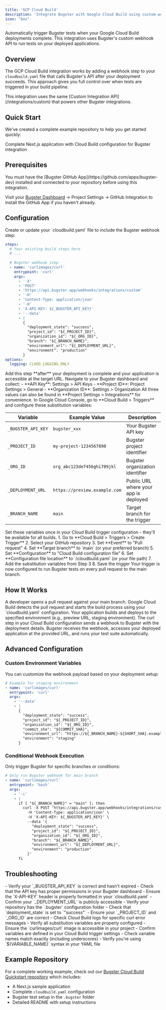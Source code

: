 ```yaml
---
title: 'GCP Cloud Build'
description: 'Integrate Bugster with Google Cloud Build using custom webhooks'
icon: "box"
---
```


Automatically trigger Bugster tests when your Google Cloud Build deployments complete. This integration uses Bugster's custom webhook API to run tests on your deployed applications.

## Overview

The GCP Cloud Build integration works by adding a webhook step to your `cloudbuild.yaml` file that calls Bugster's API after your deployment succeeds. This approach gives you full control over when tests are triggered in your build pipeline.

<Tip>
This integration uses the same [Custom Integration API](/integrations/custom) that powers other Bugster integrations.
</Tip>

## Quick Start

We've created a complete example repository to help you get started quickly:

<Card title="Bugster Cloud Build Example" icon="github" href="https://github.com/Bugsterapp/bugster-quickstart/tree/main/platforms/gcp/cloud-build">
Complete Next.js application with Cloud Build configuration for Bugster integration
</Card>

## Prerequisites

<Warning>
You must have the [Bugster GitHub App](https://github.com/apps/bugster-dev) installed and connected to your repository before using this integration.
</Warning>

Visit your [Bugster Dashboard](https://app.bugster.dev) → Project Settings → GitHub Integration to install the GitHub App if you haven't already.

## Configuration

<Steps>
<Step title="Add Cloud Build configuration">
Create or update your `cloudbuild.yaml` file to include the Bugster webhook step:

```yaml cloudbuild.yaml
steps:
  # Your existing build steps here
  # ...
  
  # Bugster webhook step
  - name: 'curlimages/curl'
    entrypoint: 'curl'
    args:
      - '-X'
      - 'POST'
      - 'https://api.bugster.app/webhooks/integrations/custom'
      - '-H'
      - 'Content-Type: application/json'
      - '-H'
      - 'X-API-KEY: ${_BUGSTER_API_KEY}'
      - '--data'
      - |
        {
          "deployment_state": "success",
          "project_id": "${_PROJECT_ID}",
          "organization_id": "${_ORG_ID}",
          "branch": "${_BRANCH_NAME}",
          "environment_url": "${_DEPLOYMENT_URL}",
          "environment": "production"
        }
options:
  logging: CLOUD_LOGGING_ONLY
```

<Warning>
Add this step **after** your deployment is complete and your application is accessible at the target URL.
</Warning>
</Step>

<Step title="Get your Bugster credentials">
Navigate to your Bugster dashboard and collect:
- **API Key**: Settings > API Keys
- **Project ID**: Project Settings > General
- **Organization ID**: Settings > Organization

<Info>
All three values can also be found in **Project Settings > Integrations** for convenience.
</Info>
</Step>

<Step title="Configure substitution variables">
In Google Cloud Console, go to **Cloud Build > Triggers** and configure these substitution variables:

| Variable | Example Value | Description |
|----------|---------------|-------------|
| `_BUGSTER_API_KEY` | `bugster_xxx` | Your Bugster API key |
| `_PROJECT_ID` | `my-project-1234567890` | Bugster project identifier |
| `_ORG_ID` | `org_abc123def456ghi789jkl` | Bugster organization identifier |
| `_DEPLOYMENT_URL` | `https://preview.example.com` | Public URL where your app is deployed |
| `_BRANCH_NAME` | `main` | Target branch for the trigger |

<Tip>
Set these variables once in your Cloud Build trigger configuration - they'll be available for all builds.
</Tip>
</Step>

<Step title="Create the Cloud Build trigger">
1. Go to **Cloud Build > Triggers > Create Trigger**
2. Select your GitHub repository
3. Set **Event** to "Pull request"
4. Set **Target branch** to `main` (or your preferred branch)
5. Set **Configuration** to "Cloud Build configuration file"
6. Set **Configuration file location** to `/cloudbuild.yaml` (or your file path)
7. Add the substitution variables from Step 3
8. Save the trigger

<Check>
Your trigger is now configured to run Bugster tests on every pull request to the main branch.
</Check>
</Step>
</Steps>

## How It Works

<Steps>
<Step title="Developer creates pull request">
A developer opens a pull request against your main branch.
</Step>

<Step title="Cloud Build trigger activates">
Google Cloud Build detects the pull request and starts the build process using your `cloudbuild.yaml` configuration.
</Step>

<Step title="Application builds and deploys">
Your application builds and deploys to the specified environment (e.g., preview URL, staging environment).
</Step>

<Step title="Bugster webhook triggers">
The curl step in your Cloud Build configuration sends a webhook to Bugster with the deployment details.
</Step>

<Step title="Tests run automatically">
Bugster receives the webhook, accesses your deployed application at the provided URL, and runs your test suite automatically.
</Step>
</Steps>

## Advanced Configuration

### Custom Environment Variables

You can customize the webhook payload based on your deployment setup:

```yaml cloudbuild.yaml
# Example for staging environment
- name: 'curlimages/curl'
  entrypoint: 'curl'
  args:
    - '--data'
    - |
      {
        "deployment_state": "success",
        "project_id": "${_PROJECT_ID}",
        "organization_id": "${_ORG_ID}",
        "commit_sha": "${COMMIT_SHA}",
        "environment_url": "https://${_BRANCH_NAME}-${SHORT_SHA}.example.com",
        "environment": "staging"
      }
```

### Conditional Webhook Execution

Only trigger Bugster for specific branches or conditions:

```yaml cloudbuild.yaml
# Only run Bugster webhook for main branch
- name: 'curlimages/curl'
  entrypoint: 'bash'
  args:
    - '-c'
    - |
      if [ "${_BRANCH_NAME}" = "main" ]; then
        curl -X POST 'https://api.bugster.app/webhooks/integrations/custom' \
          -H 'Content-Type: application/json' \
          -H 'X-API-KEY: ${_BUGSTER_API_KEY}' \
          --data '{
            "deployment_state": "success",
            "project_id": "${_PROJECT_ID}",
            "organization_id": "${_ORG_ID}",
            "branch": "${_BRANCH_NAME}",
            "environment_url": "${_DEPLOYMENT_URL}",
            "environment": "production"
          }'
      fi
```

## Troubleshooting

<AccordionGroup>
<Accordion title="Webhook step fails with authentication error">
- Verify your `_BUGSTER_API_KEY` is correct and hasn't expired
- Check that the API key has proper permissions in your Bugster dashboard
- Ensure the `X-API-KEY` header is properly formatted in your `cloudbuild.yaml`
</Accordion>

<Accordion title="Tests not running after successful webhook">
- Confirm your `_DEPLOYMENT_URL` is publicly accessible
- Verify your repository has the `.bugster` configuration folder
- Check that `deployment_state` is set to `"success"`
- Ensure your `_PROJECT_ID` and `_ORG_ID` are correct
</Accordion>

<Accordion title="Build fails on webhook step">
- Check Cloud Build logs for specific curl error messages
- Verify all substitution variables are properly configured
- Ensure the `curlimages/curl` image is accessible in your project
</Accordion>

<Accordion title="Substitution variables not resolving">
- Confirm variables are defined in your Cloud Build trigger settings
- Check variable names match exactly (including underscores)
- Verify you're using `${VARIABLE_NAME}` syntax in your YAML file
</Accordion>
</AccordionGroup>

## Example Repository

For a complete working example, check out our [Bugster Cloud Build Quickstart repository](https://github.com/Bugsterapp/bugster-quickstart/tree/main/platforms/gcp/cloud-build) which includes:

- A Next.js sample application
- Complete `cloudbuild.yaml` configuration
- Bugster test setup in the `.bugster` folder
- Detailed README with setup instructions
